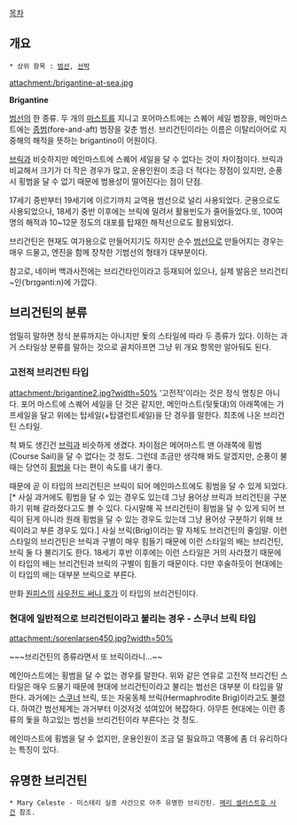 [[목차]]

== 개요 ==

 * 상위 항목 : [[범선]], [[선박]]

attachment:/brigantine-at-sea.jpg

'''Brigantine'''

[[범선]]의 한 종류. 두 개의 [[마스트]]를 지니고 포어마스트에는 스퀘어 세일 범장을, 메인마스트에는 [[종범]](fore-and-aft) 범장을 갖춘 범선. 브리건틴이라는 이름은 이탈리아어로 지중해의 해적을 뜻하는 brigantino이 어원이다.

[[브릭]]과 비슷하지만 메인마스트에 스퀘어 세일을 달 수 없다는 것이 차이점이다. 브릭과 비교해서 크기가 더 작은 경우가 많고, 운용인원이 조금 더 적다는 장점이 있지만, 순풍시 횡범을 달 수 없기 때문에 범용성이 떨어진다는 점이 단점.

17세기 중반부터 19세기에 이르기까지 교역용 범선으로 널리 사용되었다. 군용으로도 사용되었으나, 18세기 중반 이후에는 브릭에 밀려서 활용빈도가 줄어들었다.또, 100여명의 해적과 10~12문 정도의 대포를 탑재한 해적선으로도 활용되었다.

브리건틴은 현재도 여가용으로 만들어지기도 하지만 순수 [[범선]]으로 만들어지는 경우는 매우 드물고, 엔진을 함께 장착한 기범선의 형태가 대부분이다.

참고로, 네이버 백과사전에는 브리건타인이라고 등재되어 있으나, 실제 발음은 브리건티~인(ˈbrɪɡəntiːn)에 가깝다.

== 브리건틴의 분류 ==
엄밀히 말하면 정식 분류까지는 아니지만 돛의 스타일에 따라 두 종류가 있다. 이하는 과거 스타일상 분류를 말하는 것으로 골치아프면 그냥 위 개요 항목만 알아둬도 된다.

=== 고전적 브리건틴 타입 ===
attachment:/brigantine2.jpg?width=50%
'고전적'이라는 것은 정식 명칭은 아니다. 포어 마스트에 스퀘어 세일을 단 것은 같지만, 메인마스트(뒷돛대)의 아래쪽에는 가프세일을 달고 위에는 탑세일(+탑갤런트세일)을 단 경우를 말한다. 최초에 나온 브리건틴 스타일.

척 봐도 생긴건 [[브릭]]과 비슷하게 생겼다. 차이점은 메어마스트 맨 아래쪽에 횡범(Course Sail)을 달 수 없다는 것 정도. 그런데 조금만 생각해 봐도 알겠지만, 순풍이 불때는 당연히 [[횡범]]을 다는 편이 속도를 내기 좋다. 

때문에 곧 이 타입의 브리건틴은 브릭이 되어 메인마스트에도 횡범을 달 수 있게 되었다.[* 사실 과거에도 횡범을 달 수 있는 경우도 있는데 그냥 용어상 브릭과 브리건틴을 구분하기 위해 갈라졌다고도 볼 수 있다. 다시말해 꼭 브리건틴이 횡범을 달 수 있게 되어 브릭이 된게 아니라 원래 횡범을 달 수 있는 경우도 있는데 그냥 용어상 구분하기 위해 브릭이라고 부른 경우도 있다.] 사실 브릭(Brig)이라는 말 자체도 브리건틴의 줄임말. 이런 스타일의 브리건틴은 브릭과 구별이 매우 힘들기 때문에 이런 스타일의 배는 브리건틴, 브릭 둘 다 불리기도 한다. 18세기 후반 이후에는 이런 스타일은 거의 사라졌기 때문에 이 타입의 배는 브리건틴과 브릭의 구별이 힘들기 때문이다. 다만 후술하듯이 현대에는 이 타입의 배는 대부분 브릭으로 부른다.

만화 [[원피스]]의 [[사우전드 써니 호]]가 이 타입의 브리건틴이다.

=== 현대에 일반적으로 브리건틴이라고 불리는 경우 - 스쿠너 브릭 타입 ===
attachment:/sorenlarsen450.jpg?width=50% 

~~~브리건틴의 종류라면서 또 브릭이라니...~~

메인마스트에는 횡범을 달 수 없는 경우를 말한다. 위와 같은 연유로 고전적 브리건틴 스타일은 매우 드물기 때문에 현대에 브리건틴이라고 불리는 범선은 대부분 이 타입을 말한다. 과거에는 [[스쿠너]] 브릭, 또는 자웅동체 브릭(Hermaphrodite Brig)이라고도 불렸다. 하여간 범선체계는 과거부터 이것저것 섞여있어 복잡하다. 아무튼 현대에는 이런 종류의 돛을 하고있는 범선을 브리건틴이라 부른다는 것 정도.

메인마스트에 횡범을 달 수 없지만, 운용인원이 조금 덜 필요하고 역풍에 좀 더 유리하다는 특징이 있다.

== 유명한 브리건틴 ==

 * Mary Celeste - 미스테리 실종 사건으로 아주 유명한 브리건틴. [[메리 셀러스트호 사건]] 참조.

